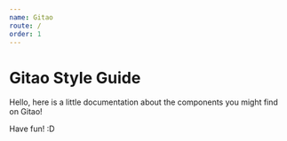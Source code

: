 ```yaml
---
name: Gitao
route: /
order: 1
---
```


# Gitao Style Guide

Hello, here is a little documentation about the components you might find on Gitao!

Have fun! :D
